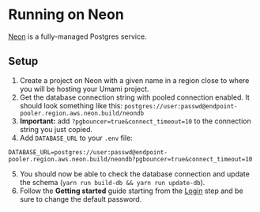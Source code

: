 # Running on Neon

[Neon](https://neon.tech/) is a fully-managed Postgres service.

## Setup

1. Create a project on Neon with a given name in a region close to where you will be hosting your Umami project.
2. Get the database connection string with pooled connection enabled. It should look something like this: `postgres://user:passwd@endpoint-pooler.region.aws.neon.build/neondb`
3. **Important:** add `?pgbouncer=true&connect_timeout=10` to the connection string you just copied.
4. Add `DATABASE_URL` to your `.env` file:

```
DATABASE_URL=postgres://user:passwd@endpoint-pooler.region.aws.neon.build/neondb?pgbouncer=true&connect_timeout=10
```

5. You should now be able to check the database connection and update the schema (`yarn run build-db && yarn run update-db`). 
6. Follow the **Getting started** guide starting from the [Login](/docs/login) step and be sure to change the default password.
